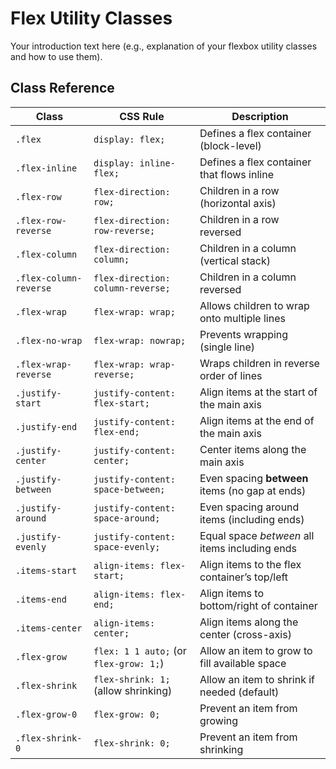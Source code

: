 
<Meta title="Tokens/Flex" />

# Flex Utility Classes

Your introduction text here (e.g., explanation of your flexbox utility classes and how to use them).

## Class Reference

| Class                  | CSS Rule                               | Description                                     |
| ---------------------- | -------------------------------------- | ----------------------------------------------- |
| `.flex`                | `display: flex;`                       | Defines a flex container (block-level)          |
| `.flex-inline`         | `display: inline-flex;`                | Defines a flex container that flows inline      |
| `.flex-row`            | `flex-direction: row;`                 | Children in a row (horizontal axis)             |
| `.flex-row-reverse`    | `flex-direction: row-reverse;`         | Children in a row reversed                      |
| `.flex-column`         | `flex-direction: column;`              | Children in a column (vertical stack)           |
| `.flex-column-reverse` | `flex-direction: column-reverse;`      | Children in a column reversed                   |
| `.flex-wrap`           | `flex-wrap: wrap;`                     | Allows children to wrap onto multiple lines     |
| `.flex-no-wrap`        | `flex-wrap: nowrap;`                   | Prevents wrapping (single line)                 |
| `.flex-wrap-reverse`   | `flex-wrap: wrap-reverse;`             | Wraps children in reverse order of lines        |
| `.justify-start`       | `justify-content: flex-start;`         | Align items at the start of the main axis       |
| `.justify-end`         | `justify-content: flex-end;`           | Align items at the end of the main axis         |
| `.justify-center`      | `justify-content: center;`             | Center items along the main axis                |
| `.justify-between`     | `justify-content: space-between;`      | Even spacing **between** items (no gap at ends) |
| `.justify-around`      | `justify-content: space-around;`       | Even spacing around items (including ends)      |
| `.justify-evenly`      | `justify-content: space-evenly;`       | Equal space _between_ all items including ends  |
| `.items-start`         | `align-items: flex-start;`             | Align items to the flex container’s top/left    |
| `.items-end`           | `align-items: flex-end;`               | Align items to bottom/right of container        |
| `.items-center`        | `align-items: center;`                 | Align items along the center (cross-axis)       |
| `.flex-grow`           | `flex: 1 1 auto;` (or `flex-grow: 1;`) | Allow an item to grow to fill available space   |
| `.flex-shrink`         | `flex-shrink: 1;` (allow shrinking)    | Allow an item to shrink if needed (default)     |
| `.flex-grow-0`         | `flex-grow: 0;`                        | Prevent an item from growing                    |
| `.flex-shrink-0`       | `flex-shrink: 0;`                      | Prevent an item from shrinking                  |

